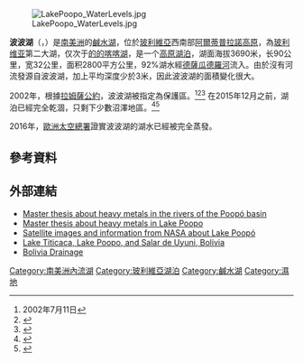 {{Infobox_lake
|湖泊名稱 = 波波湖
|湖泊照片 = Poopo 1991.jpg
|座標= {{coord|18|33|S|67|05|W|type:waterbody_region:BO|display=inline,title}} 
|湖泊所在地 = [[阿爾蒂普拉諾高原|阿爾蒂普拉諾高原]]
|集水區國家= {{flag|Bolivia}}
|湖泊類別 = [[內流湖|內流湖]]、[[鹹水湖|鹹水湖]]
|流入 = [[德薩瓜德羅河|德薩瓜德羅河]]
|流出 = 蒸發
|集水區面積 = 27,700平方公里
|湖泊面積 = 1,000平方公里
|平均深度 = 多於1米
|海拔高度 = 3,686米
}}
[[File:LakePoopo_WaterLevels.jpg|thumb]]

'''波波湖'''（{{lang-es|'''Lago Poopó'''}}，{{IPA-es|ˈlaɣo po.oˈpo}}）是[[南美洲|南美洲]]的[[鹹水湖|鹹水湖]]，位於[[玻利維亞|玻利維亞]]西南部[[阿爾蒂普拉諾高原|阿爾蒂普拉諾高原]]，為[[玻利维亚|玻利维亚]]第二大湖，仅次于[[的的喀喀湖|的的喀喀湖]]，是一个[[高原湖泊|高原湖泊]]，湖面海拔3690米，长90公里，宽32公里，面积2800平方公里，92%湖水經[[德薩瓜德羅河|德薩瓜德羅河]]流入。由於沒有河流發源自波波湖，加上平均深度少於3米，因此波波湖的面積變化很大。

2002年，根據[[拉姆薩公約|拉姆薩公約]]，波波湖被指定為保護區。<ref>2002年7月11日{{cite web
|url=http://www.ramsar.org/news/ramsar-with-bolivia%E2%80%99s-help-surpasses-200-million-hectares-of-global-coverage
|title=Ramsar, with Bolivia’s help, surpasses 200 million hectares of global coverage
|date=2 February 2013
|publisher=Ramsar Convention Sectretariat
|archivedate=5 September 2015
|archiveurl = https://web.archive.org/web/20150905124545/http://www.ramsar.org/news/ramsar-with-bolivia%E2%80%99s-help-surpasses-200-million-hectares-of-global-coverage |deadurl=no}}</ref><ref>{{Cite web|title=Bolivia completes Ramsar SGF project on Lake Poopó |date=25 February 2003 |publisher=Ramsar Convention Sectretariat |url=http://www.ramsar.org/news/bolivia-completes-ramsar-sgf-project-on-lake-poop%C3%B3-bolivia-finaliza-proyecto-de-fps-1998 |archiveurl=https://web.archive.org/web/20160209060704/http://www.ramsar.org/news/bolivia-completes-ramsar-sgf-project-on-lake-poop%C3%B3-bolivia-finaliza-proyecto-de-fps-1998 |archivedate=9 February 2016 |deadurl=no}}</ref><ref>{{Cite news |author= |date=7 July 2016 |title=Climate Change Claims; a Lake, and an Identity |newspaper=NYTimes |url=https://www.nytimes.com/interactive/2016/07/07/world/americas/bolivia-climate-change-lake-poopo.html |accessdate=10 July 2016 |archive-date=2021-03-08 |archive-url=https://web.archive.org/web/20210308190806/http://www.nytimes.com/interactive/2016/07/07/world/americas/bolivia-climate-change-lake-poopo.html |dead-url=no }}</ref>
在2015年12月之前，湖泊已經完全乾涸，只剩下少數沼澤地區。<ref>{{Cite news |author=Mercado, David
|url=https://www.reuters.com/news/picture/lake-poopo-dries-up?articleId=USRTX1Z7EZ
|title=Lake Poopó Dries Up |publisher=Reuters |archiveurl=https://web.archive.org/web/20151219000451/https://www.reuters.com/news/picture/lake-poopo-dries-up?articleId=USRTX1Z7EZ 
|archivedate=19 December 2015 |deadurl=no}}</ref><ref name="2ndlargest">{{Cite news |author=Paskevics, Emily |date=19 December 2015 |title=Lake Poopó, Second Largest In Bolivia, Dries Up Completely |newspaper=Headlines & Global News (HNGN) |url=http://www.hngn.com/articles/162142/20151219/lake-poop%C3%B3-second-largest-bolivia-dries-up-completely.htm |archiveurl=https://web.archive.org/web/20160209062113/http://www.hngn.com/articles/162142/20151219/lake-poop%C3%B3-second-largest-bolivia-dries-up-completely.htm |archivedate=2016-02-09 |deadurl=yes |accessdate=2018-03-22 }}</ref>

2016年，[[歐洲太空總署|歐洲太空總署]]證實波波湖的湖水已經被完全蒸發。

== 參考資料 ==
{{reflist}}

==外部連結==
{{Commons category|Poopó Lake}}
*[http://theses.lub.lu.se/archive/2006/07/08/1152346275-24650-815/Examensarbete5B25D.pdf Master thesis about heavy metals in the rivers of the Poopó basin]{{dead link|date=2018年1月 |bot=InternetArchiveBot |fix-attempted=yes }}
*[https://web.archive.org/web/20091211125338/http://www.chemeng.lth.se/exjobb/E290.pdf Master thesis about heavy metals in Lake Poopo]
*[http://earthobservatory.nasa.gov/Newsroom/NewImages/images.php3?img_id=17254 Satellite images and information from NASA about Lake Poopó] {{Wayback|url=http://earthobservatory.nasa.gov/Newsroom/NewImages/images.php3?img_id=17254 |date=20080924163319 }}
*[https://web.archive.org/web/20061013164717/http://www.visibleearth.nasa.gov/view_rec.php?id=3104  Lake Titicaca, Lake Poopo, and Salar de Uyuni, Bolivia]
*[http://www.britannica.com/eb/article-21676/Bolivia#312740.hook Bolivia Drainage] {{Wayback|url=http://www.britannica.com/eb/article-21676/Bolivia#312740.hook |date=20080612082620 }}

{{DEFAULTSORT:Poopó}}
[[Category:南美洲內流湖|Category:南美洲內流湖]]
[[Category:玻利維亞湖泊|Category:玻利維亞湖泊]]
[[Category:鹹水湖|Category:鹹水湖]]
[[Category:濕地|Category:濕地]]


{{Bolivia-stub}}